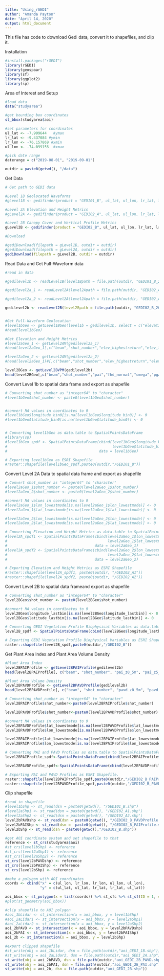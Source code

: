 ```yaml
---
title: "Using_rGEDI"
author: "Amanda Payton"
date: "April 14, 2020"
output: html_document
---
```


This file has code to download Gedi data, convert it to shapefiles, and clip it.

Installation
```r
#install.packages("rGEDI")
library(rGEDI)
library(geospaar)
library(sf)
library(ggplot2)
library(sp)

```

Area of Interest and Setup
```r
#load data
data("studyarea")

#get bounding box coordinates
st_bbox(studyarea$aoi)

#set parameters for coordinates
ul_lat <- -7.999644   #ymax
lr_lat <- -9.437084 #ymin
lr_lon <- -76.157869 #xmin
ul_lon <- -74.099156  #xmax

#pick date range
daterange = c("2019-08-01", "2019-09-01")

outdir = paste0(getwd(), "/data")

```

Get Data
```r
# Get path to GEDI data

#Level 1B Geolocated Waveforms
#gLevel1B <- gedifinder(product = "GEDI01_B", ul_lat, ul_lon, lr_lat, lr_lon, version = "001", daterange = daterange)

#Level 2A Elevation and Height Metrics
#gLevel2A <- gedifinder(product = "GEDI02_A", ul_lat, ul_lon, lr_lat, lr_lon, version = "001", daterange = daterange)

#Level 2B Canopy Cover and Vertical Profile Metrics
gLevel2B <- gedifinder(product = "GEDI02_B", ul_lat, ul_lon, lr_lat, lr_lon, version = "001", daterange = daterange)

#Download

#gediDownload(filepath = gLevel1B, outdir = outdir)
#gediDownload(filepath = gLevel2A, outdir = outdir)
gediDownload(filepath = gLevel2B, outdir = outdir)

```

Read Data and Get Full-Waveform data
```r
#read in data

#gedilevel1b <- readLevel1B(level1Bpath = file.path(outdir, "GEDI01_B_2019216034003_O03638_T04321_02_003_01.h5"))

#gedilevel2a_1 <- readLevel2A(level2Apath = file.path(outdir, "GEDI02_A_2019214160606_O03615_T03487_02_001_01.h5"))

#gedilevel2a_2 <- readLevel2A(level2Apath = file.path(outdir, "GEDI02_A_2019216034003_O03638_T04321_02_001_01.h5"))

gedilevel2b <- readLevel2B(level2Bpath = file.path(outdir, "GEDI02_B_2019216034003_O03638_T04321_02_001_01.h5"))


#Get Full-Waveform Geolocation
#level1bGeo <- getLevel1BGeo(level1b = gedilevel1b, select = c("elevation_bin0"))
#head(level1bGeo)

#Get Elevation and Height Metrics
#level2aGeo_1 <- getLevel2AM(gedilevel2a_1)
#head(level2aGeo_1[,c("beam","shot_number","elev_highestreturn","elev_lowestmode","rh100")])

#level2aGeo_2 <- getLevel2AM(gedilevel2a_2)
#head(level2aGeo_1)#[,c("beam","shot_number","elev_highestreturn","elev_lowestmode","rh100")])

level2BGeo <- getLevel2BVPM(gedilevel2b)
head(level2BGeo[,c("beam","shot_number","pai","fhd_normal","omega","pgap_theta","cover")])

```

Convert Level 1b to spatial data frame and export as shapefile
```r
# Converting shot_number as "integer64" to "character"
#level1bGeo$shot_number <- paste0(level1bGeo$shot_number)


#convert NA values in coordinates to 0
#level1bGeo$longitude_bin0[is.na(level1bGeo$longitude_bin0)] <- 0
#level1bGeo$latitude_bin0[is.na(level1bGeo$latitude_bin0)] <- 0


# Converting level1bGeo as data.table to SpatialPointsDataFrame
#library(sp)
#level1bGeo_spdf <- SpatialPointsDataFrame(cbind(level1bGeo$longitude_bin0, 
#                                                level1bGeo$latitude_bin0), 
#                                          data = level1bGeo)

# Exporting level1bGeo as ESRI Shapefile
#raster::shapefile(level1bGeo_spdf,paste0(outdir,"/GEDI01_B"))
```

Convert Level 2A Data to spatial data frame and export as shapefile
```r
# Convert shot_number as "integer64" to "character"
#level2aGeo_1$shot_number <- paste0(level2aGeo_1$shot_number)
#level2aGeo_2$shot_number <- paste0(level2aGeo_2$shot_number)

#convert NA values in coordinates to 0
#level2aGeo_1$lon_lowestmode[is.na(level2aGeo_1$lon_lowestmode)] <- 0
#level2aGeo_1$lat_lowestmode[is.na(level2aGeo_1$lat_lowestmode)] <- 0

#level2aGeo_2$lon_lowestmode[is.na(level2aGeo_2$lon_lowestmode)] <- 0
#level2aGeo_2$lat_lowestmode[is.na(level2aGeo_2$lat_lowestmode)] <- 0

# Converting Elevation and Height Metrics as data.table to SpatialPointsDataFrame
#level2A_spdf1 <- SpatialPointsDataFrame(cbind(level2aGeo_1$lon_lowestmode, 
#                                              level2aGeo_1$lat_lowestmode), 
#                                        data = level2aGeo_1)
#level2A_spdf2 <- SpatialPointsDataFrame(cbind(level2aGeo_2$lon_lowestmode, 
#                                              level2aGeo_2$lat_lowestmode), 
#                                        data = level2aGeo_2)

# Exporting Elevation and Height Metrics as ESRI Shapefile
#raster::shapefile(level2A_spdf1, paste0(outdir, "/GEDI02_A1"))
#raster::shapefile(level2A_spdf2, paste0(outdir, "/GEDI02_A2"))

```

Convert Level 2B to spatial data frameand export as shapefile
```r

# Converting shot_number as "integer64" to "character"
level2BGeo$shot_number <- paste0(level2BGeo$shot_number)

#convert NA values in coordinates to 0
level2BGeo$longitude_lastbin[is.na(level2BGeo$longitude_lastbin)] <- 0
level2BGeo$latitude_lastbin[is.na(level2BGeo$latitude_lastbin)] <- 0

# Converting GEDI Vegetation Profile Biophysical Variables as data.table to SpatialPointsDataFrame
level2B_spdf <- SpatialPointsDataFrame(cbind(level2BGeo$longitude_lastbin, level2BGeo$latitude_lastbin), data = level2BGeo)

# Exporting GEDI Vegetation Profile Biophysical Variables as ESRI Shapefile
raster::shapefile(level2B_spdf,paste0(outdir,"/GEDI02_B"))

```

Get Plant Area Index and Plant Area Volume Density
```r
#Plant Area Index
level2BPAIProfile <- getLevel2BPAIProfile(gedilevel2b)
head(level2BPAIProfile[, c("beam", "shot_number", "pai_z0_5m", "pai_z5_10m")])

#Plant Area Volume Density
level2BPAVDProfile <- getLevel2BPAVDProfile(gedilevel2b)
head(level2BPAVDProfile[, c("beam", "shot_number", "pavd_z0_5m", "pavd_z5_10m")])

# Converting shot_number as "integer64" to "character"
level2BPAIProfile$shot_number<-paste0(level2BPAIProfile$shot_number)

level2BPAVDProfile$shot_number<-paste0(level2BPAVDProfile$shot_number)

#convert NA values in coordinates to 0
level2BPAVDProfile$lat_lowestmode[is.na(level2BPAVDProfile$lat_lowestmode)] <- 0
level2BPAVDProfile$lon_lowestmode[is.na(level2BPAVDProfile$lon_lowestmode)] <- 0

level2BPAIProfile$lat_lowestmode[is.na(level2BPAIProfile$lat_lowestmode)] <- 0
level2BPAIProfile$lon_lowestmode[is.na(level2BPAIProfile$lon_lowestmode)] <- 0

# Converting PAI and PAVD Profiles as data.table to SpatialPointsDataFrame
level2BPAIProfile_spdf<-SpatialPointsDataFrame(cbind(level2BPAIProfile$lon_lowestmode,level2BPAIProfile$lat_lowestmode),data=level2BPAIProfile)

level2BPAVDProfile_spdf<-SpatialPointsDataFrame(cbind(level2BPAVDProfile$lon_lowestmode,level2BPAVDProfile$lat_lowestmode),data=level2BPAVDProfile)

# Exporting PAI and PAVD Profiles as ESRI Shapefile.
raster::shapefile(level2BPAIProfile_spdf,paste0(outdir,"/GEDI02_B_PAIProfile"))
raster::shapefile(level2BPAVDProfile_spdf,paste0(outdir,"/GEDI02_B_PAVDProfile"))

```


Clip shapefile
```r

#read in shapefile
#level1bShp <- st_read(dsn = paste0(getwd(), "/GEDI01_B.shp")
#level2aShp1 <- st_read(dsn = paste0(getwd(), "/GEDI02_A1.shp")
#level2aShp2 <- st_read(dsn = paste0(getwd(), "/GEDI02_A2.shp")
level2bPAVDshp <- st_read(dsn = paste0(getwd(), "/GEDI02_B_PAVDProfile.shp") )
level2bPAIShp <- st_read(dsn =  paste0(getwd(), "/GEDI02_B_PAIProfile.shp"))
level2bShp <- st_read(dsn = paste0(getwd(),"/GEDI02_B.shp"))

#get AOI coordinate system and set shapefile to that 
reference <- st_crs(studyarea$aoi)
#st_crs(level1bShp) <- reference
#st_crs(level2aShp1) <- reference
#st_crs(level2aShp2) <- reference
st_crs(level2bPAVDshp) <- reference
st_crs(level2bPAIShp) <- reference
st_crs(level2bShp) <- reference

#make a polygon with AOI coordinates
coords <- cbind("x" = c(ul_lon, lr_lon, lr_lon, ul_lon, ul_lon), 
                "y" = c(ul_lat, ul_lat, lr_lat, lr_lat, ul_lat))

aoi_bbox <- st_polygon(x = list(coords)) %>% st_sfc %>% st_sf(ID = 1, crs = 4326)
#plot(st_geometry(aoi_bbox))

#clip shapefile to AOI polygon
#aoi_1bLidar <- st_intersection(x = aoi_bbox, y = level1bShp)
#aoi_2aLidar1 <- st_intersection(x = aoi_bbox, y = level2aShp1)
#aoi_2aLidar2 <- st_intersection(x = aoi_bbox, y = level2aShp2)
aoi_2bPAVD <- st_intersection(x = aoi_bbox, y = level2bPAVDshp)
aoi_2bPAI <- st_intersection(x = aoi_bbox, y = level2bPAIShp)
aoi_2b <- st_intersection(x = aoi_bbox, y = level2bShp)

#export clipped shapefile
#st_write(obj = aoi_1bLidar, dsn = file.path(outdir,"aoi_GEDI_1B.shp"))
#st_write(obj = aoi_2aLidar2, dsn = file.path(outdir,"aoi_GEDI_2A.shp"))
st_write(obj = aoi_2bPAVD, dsn = file.path(outdir,"aoi_GEDI_2B_PAVD.shp"))
st_write(obj = aoi_2bPAI, dsn = file.path(outdir,"aoi_GEDI_2B_PAI.shp"))
st_write(obj = aoi_2b, dsn = file.path(outdir,"aoi_GEDI_2B.shp"))

```
